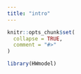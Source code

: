 ```yaml
---
title: "intro"
---
```


```r
knitr::opts_chunk$set(
  collapse = TRUE,
  comment = "#>"
)
```

```r
library(HWmodel)
```
